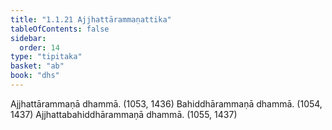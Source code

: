 ```yaml
---
title: "1.1.21 Ajjhattārammaṇattika"
tableOfContents: false
sidebar:
  order: 14
type: "tipitaka"
basket: "ab"
book: "dhs"
---
```



<DynamicBreadcrumb />

<Division number="21" book="dhs" bookNo="29" page="3">

<Paragraph number="62" book="dhs">
Ajjhattārammaṇā dhammā. (<Emphasis>1053, 1436</Emphasis>)
</Paragraph>

<Paragraph number="63" book="dhs">
Bahiddhārammaṇā dhammā. (<Emphasis>1054, 1437</Emphasis>)
</Paragraph>

<Paragraph number="64" book="dhs">
Ajjhattabahiddhārammaṇā dhammā. (<Emphasis>1055, 1437</Emphasis>)
</Paragraph>
</Division>